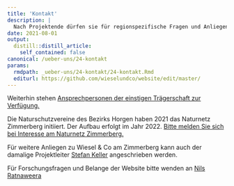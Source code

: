 ```yaml
---
title: 'Kontakt'
description: |
  Nach Projektende dürfen sie für regionspezifische Fragen und Anliegen zu Wiesel & Co so vorgehen: 
date: 2021-08-01
output:
  distill::distill_article:
    self_contained: false
canonical: /ueber-uns/24-kontakt
params:
  rmdpath: _ueber-uns/24-kontakt/24-kontakt.Rmd
  editurl: https://github.com/wieselundco/website/edit/master/
---
```


Weiterhin stehen [Ansprechpersonen der einstigen Trägerschaft zur Verfügung.](/ueber-uns/27-die-traegerschaft-wir-stellen-uns-vor/)

  Die Naturschutzvereine des Bezirks Horgen haben 2021 das Naturnetz Zimmerberg initiiert. Der Aufbau erfolgt im Jahr 2022. [Bitte melden Sie sich bei Interesse am Naturnetz Zimmerberg.](mailto:info@naturnetz-zimmerberg.ch)
  
  Für weitere Anliegen zu Wiesel & Co am Zimmerberg kann auch der damalige Projektleiter [Stefan Keller](mailto:umschwung@gmail.com) angeschrieben werden.

  Für Forschungsfragen und Belange der Website bitte wenden an [Nils Ratnaweera](mailto:nils.ratnaweera@zhaw.ch)




```r



```

<!--http://wieselundco.ch/ueber-uns/24-kontakt-->

